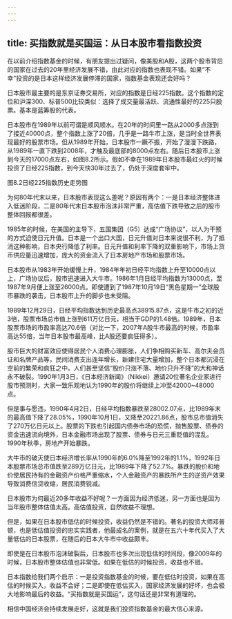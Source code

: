 ```yaml
---
---
---
```

title: 买指数就是买国运：从日本股市看指数投资
---




在以前介绍指数基金的时候，有朋友提出过疑问，像美股和A股，这两个股市背后的国家在过去的20年里经济发展不错，由此对应的指数也表现不错。如果“不幸”投资的是日本这样经济发展停滞的国家，指数基金表现还会好吗？

日本股市最主要的是东京证券交易所，对应的指数是日经225指数。这个指数的定位和沪深300、标普500比较类似：选择了成交量最活跃、流通性最好的225只股票。基本是蓝筹股的代表。

日本股市在1989年以前可谓是顺风顺水。在20年的时间里一路从2000多点涨到了接近40000点，整个指数上涨了20倍，几乎是一路牛市上涨，是当时全世界表现最好的股票市场。但从1989年开始，日本股市一蹶不振，开始了漫漫下跌路，从1989年一直下跌到2008年，才触及最底部的8000点左右。随后日本股市上涨到今天的17000点左右，如图8.2所示。假如不幸在1989年日本股市最红火的时候投资了日经225指数，到今天快30年过去了，仍处于深度套牢中。





图8.2日经225指数历史走势图





为何80年代末以来，日本股市表现这么差呢？原因有两个：一是日本经济整体进入低迷阶段，二是80年代末日本股市泡沫非常严重，高估值下跌导致之后的股市整体回报都很差。

1985年的时候，在美国的主导下，五国集团（G5）达成“广场协议”，以人为干预的方式迫使日元升值。日本是一个出口大国，日元升值对日本来说很不利，为了抵消这种影响，日本央行降低了利率。日元升值和利率下降的双重影响下，市场上货币供应量迅速增加，庞大的资金流入了日本房地产市场和股票市场。

日本股市从1983年开始缓慢上升，1984年年初日经平均指数上升至10000点以上，广场协议后，股市迅速进入大牛市。1986年1月日经平均指数为13000点，至1987年9月便上涨至26000点。即使遭到了1987年10月19日“黑色星期一”全球股市暴跌的袭击，日本股市上升的脚步也未受阻。

1989年12月29日，日经平均指数达到历史最高点38915.87点，这是牛市之初的近3倍，股票市场总市值上涨到611万亿日元，相当于GDP的1.48倍。1989年，日本股票市场的市盈率高达70.6倍（对比一下，2007年A股牛市最高的时候，市盈率高达55倍，当年日本股市最高峰，比A股还要疯狂得多）。

股市巨大的财富效应使得居民个人消费心理膨胀，人们争相购买新车、高尔夫会员证和名牌产品等，民间消费支出连年增长，新建住宅大量增加，整个日本都沉浸在空前的繁荣和疯狂之中。人们甚至坚信“股价只涨不落、地价只升不降”的大和神话永不破裂。1990年1月3日，《日本经济新闻》（Nikkei）邀请20位著名企业家进行股市预测时，大家一致乐观地认为1990年的股价将继续上冲至42000~48000点。

但是事与愿违，1990年4月2日，日经平均指数暴跌至28002.07点，比1989年末的最高值下降了28.05%，1990年10月1日，又降至20221.86点，股市总市值消失了270万亿日元以上。股票的下跌也引起国内债券市场的恐慌，抛售股票、债券的资金迅速流向境外，日本金融市场出现了股票、债券与日元三重贬值的混乱。1990年秋季，房地产开始暴跌。

大牛市的破灭使日本经济增长率从1990年的6.0%降至1992年的1.1%，1992年日本股票市场总市值跌至289万亿日元，比1989年下降了52.7%。暴跌的股价和地价使居民持有的金融资产价格严重缩水，个人金融资产的暴跌所产生的逆资产效果导致消费信贷收缩，居民消费锐减。

日本股市为何最近20多年收益不好呢？一方面因为经济低迷，另一方面也是因为当年股市整体估值太高。高估值投资，自然收益不理想。

但是，如果在日本股市低估的时候投资，收益仍然是不错的。著名的投资大师邓普顿，也是低估值投资的忠实实践者，他最成名的案例，就是在五六十年代买入了大量低估的日本股票，在随后的日本大牛市中收益颇丰。

即使是在日本股市泡沫破裂后，日本股市也多次出现低估的时间段，像2009年的时候，日本股市整体估值也非常低。如果在低估的时候投资，收益也不错。

日本指数给我们两个启示：一是投资指数基金的时候，要在低估时投资，如果在高估的时候买入，收益不会好；二是即使在低估买入，国家经济发展的好坏，也会极大地影响最后的收益。“买指数就是买国运”，这句话还是非常有道理的。

相信中国经济会持续发展走好，这就是我们投资指数基金的最大信心来源。
